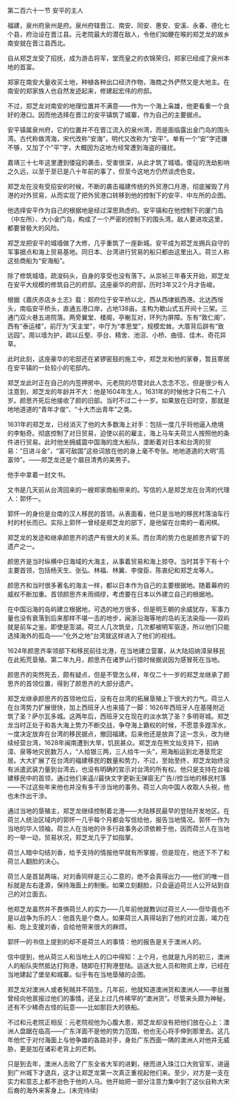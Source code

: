 

第二百六十一节 安平的主人

福建，泉州府泉州是府。泉州府辖晋江、南安、同安、惠安、安溪、永春、德化七个县，府治设在晋江县。元老院最大的潜在敌人，令他们如鲠在喉的郑芝龙的故乡南安就在晋江县西北。

自从郑芝龙受了招抚，成为游击将军，堂而皇之的衣锦荣归，郑家已经成了泉州本地的首富。

郑家在南安大量收买土地，种植各种出口经济作物，海商之外俨然又是大地主。在南安的郑家族人也自然发迹起来，修建起宏伟的府邸。

不过，郑芝龙对南安的地理位置并不满意――作为一个海上枭雄，他更看重一个良好的港口。因而他选择在晋江的安平镇筑了城寨，作为自己的主要据点。

安平镇属泉州府，它的位置并不在晋江流入的泉州湾，而是面临露出金门岛的围头湾。古代称做湾海，宋代改称“安海”，明代又改称为“安平”。单有一个“安”字还嫌不够，又加了个“平”字，大概因为这地方经常遭到海盗的骚扰。

嘉靖三十七年这里遭到倭寇的袭击，受害很深，从此才筑了城墙。倭寇的洗劫影响之久远，以至于至已是八十年前的事了，但至今这地方仍然谈虎色变。

郑芝龙在没有受招安的时候，不断的袭击福建传统的外贸港口月港，彻底摧毁了月港的对外贸易，从而实现了把外贸港口转移到他的控制下的安平、中左所的企图。

他选择安平作为自己的根据地是经过深思熟虑的。安平镇和在他控制下的厦门岛（中左所）、大小金门岛，构成了一个严密的控制下的围头湾。敌人要进攻这里，都要冒极大的风险。

郑芝龙把安平的城墙做了大修，几乎重筑了一座新城。安平成为郑芝龙拥兵自守的军事据点和海上贸易基地。同日本、台湾进行贸易的船只都由这里出入。荷兰人称这些商船为“安海船”。

除了修筑城墙，疏浚码头，自身的享受也没有落下。从崇祯三年春天开始，郑芝龙在安平大规模的修筑自己的府邸。这座豪华的府邸，历时3年又2个月才告峻。

根据《嘉庆赤店乡土志》载：郑府位于安平桥以北，西从西埭抵西港。北达西垵头，南临安平桥头，直通五港口岸，占地138亩。主构为歇山式五开间十三架。三通门双火巷五进院落。两旁翼堂、楼阁，亭榭互对，环列为屏障。东有“敦仁阁”，西有“泰运楼”，前厅为“天主堂”，中厅为“孝思堂”，规模宏耸。大厝背后辟有“致远园”。周以墙为护，疏以丘壑、亭台、精舍、池沼、小桥、曲径、佳木、奇花异草。

此时此刻，这座豪华的宅邸还在紧锣密鼓的施工中，郑芝龙和他的家眷，暂且寄居在安平镇的一处较小的宅邸内。

郑芝龙此时正在自己的内签押房中。元老院的尽管对此人念念不忘，但是很少有人注意到，郑芝龙的年龄并不大：他是1604年生人，1631年的时候他才只有二十八岁。颜思齐死后他接收了颜的旧部。当时不过二十一岁。如果放在旧时空，那就是地地道道的“青年才俊”、“十大杰出青年”之类。

1631年的郑芝龙，已经消灭了他的大多数海上对手：包括一度几乎将他逼入绝境的李魁奇。彻底控制了对日贸易，迫使以前的雇主，海上马车夫荷兰人按照他的条件进行贸易。此时他坐拥威震中国海的庞大船队，垄断着对日本和台湾的贸易：“日进斗金”，“富可敌国”这些词放在他的身上毫不夸张。地地道道的大明“高富帅”。――郑芝龙还是个眉目清秀的美男子。

他手中拿着一封文书。

文书是几天前从台湾回来的一艘郑家商船带来的。写信的人是郑芝龙在台湾的代理人：郭怀一。

郭怀一的身份是台南的汉人移民的首领。从表面看，他只是当地的移民村落油车行村的村长而已。实际上郭怀一曾经是郑芝龙的部下，是他留在台南的一着闲棋。

郑芝龙的发迹和继承颜思齐的遗产有很大的关系。而台湾的势力也是颜思齐留下的遗产之一。

颜思齐是当时纵横中日海域的大海主，从事着贸易和海上掠夺。当时其手下有十个主要首领，包括杨天生、张弘、林福、林翼、李俊臣、陈衷纪和郑芝龙等人。

颜思齐和当时很多著名的海主一样，都以日本作为自己的主要根据地。随着幕府的威权不断加重。首领颜思齐未雨绸缪，考虑要在日本以外建立自己的根据地。

在中国沿海的岛屿建立根据地，可选的地方很多，但是明王朝的余威犹存，军事力量也没有衰落到后来那样不堪一击的地步，闽浙沿海等地的岛屿无法染指――双屿就是前车之鉴。即使是澎湖。荷兰人几次筑垒，几次都被明军驱逐，所以他们只能选择海外的孤岛――“化外之地”台湾就这样进入了他们的视线。

1624年颜思齐率领部下和移民前往北港，在当地建立营寨，从大陆招纳漳泉移民在此拓荒垦殖。第二年九月，颜思齐在诸罗山行猎时候据说因为感冒死在当地。

颜思齐的突然死去，颇有疑点，但是不管怎么样，年仅二十一岁的郑芝龙继承了颜思齐的首领位置，得到了颜思齐的大部分遗产。

郑芝龙继承颜思齐的首领地位后，没有在台湾的拓展垦殖上下很大的力气。荷兰人在台湾势力扩展很快，加上西班牙人也来插了一脚：1626年西班牙人在基隆附近筑了圣？萨尔瓦多城。这两年后，西班牙又在现在的淡水筑了圣？多明哥城。郑芝龙当时正处于和各大海上势力不断交战，争夺海上霸权的时候，不愿意多蹚浑水，一度决定放弃在台湾的移民据点，撤回福建。后来他还是放弃了这一念头，改为继续经营台湾，1628年闽南遭到大旱，饥民甚众。郑芝龙在熊文灿支持下，招纳漳、泉等地灾民数万人，“人给银三两，三人给牛一头”，用海船运到北港垦荒定居。大大扩展了在台湾的福建移民的数量和势力，不过，至始至终，郑芝龙始终没有派遣武装力量到台湾去，也没有明确的宣示对台湾的所有权。他只是支持在台福建移民中的首领，通过他们来遥//最快文字更新无弹窗无广告//控当地的移民村落――不过这些年来他也并没有多干涉当地的事务。荷兰人向中国人收取人头税，他也未作出干涉。

通过当地的垦殖主，郑芝龙继续控制着北港――大陆移民最早的登陆开发地区。在荷兰人统治区域内的郭怀一几乎每个月都会写信给他，报告当地情况。郭怀一作为当地的华人领袖，荷兰人在当地的许多行政事务必须依赖于他，因而荷兰人在当地的一举一动，贸易状况，郑芝龙几乎了如指掌。

荷兰人暗中勾结刘香，给予支持的情报他早就有所掌握，但是现在，他还下不了和荷兰人翻脸的决心。

荷兰人是首鼠两端，对刘香同样是三心二意的，绝不会真得出力――他们的唯一目标就是左右逢源，保持海面上的制衡。如果立刻翻脸，只会逼迫荷兰人公开站到自己的对立面去。

他郑芝龙虽然并不畏惧荷兰人的实力――几年前他就教训过荷兰人――但毕竟也不是以战争为乐的人：他首先是个商人。如果荷兰人真得站到了他的对立面，竭力在船、炮上支援刘香，会给他带来很大的麻烦。

郭怀一的书信上提到的却不是荷兰人的事情：他的报告是关于澳洲人的。

信中提到，他从荷兰人和当地土人的口中得知：上个月，也就是九月的初三，澳洲人的船队突然抵达打狗港，随即在打狗港登陆。运送大批人员和物资上岸，已经在当地建起了堡垒和城寨。似乎有在当地垦殖的企图。

郑芝龙对澳洲人或者髡贼并不陌生。几年前，他就知道澳洲货和澳洲人――李丝雅曾经向他禀报过他们的事情，还呈上过几件稀罕的“澳洲货”。尽管来头颇为神秘，还有不少稀奇古怪的玩意――比如那巨大的铁船。

不过和元老院正相反：元老院视他为心腹大患，郑芝龙却没有把他们放在心上：澳洲人盘踞在临高――广东洋面不是他的势力范围，他也无心将手伸到那里去。这几年他忙于对付海面上与他争雄的各路对手，身处广东西面一隅的澳洲人对他并无威胁，更是加在诸彩老背上的芒刺。

只是到去年，澳洲人击败了广东全省大军的进剿，继而进入珠江口大败官军，进逼到广州城下才退兵，这才让郑芝龙第一次真正重视起他们来。至少，对方是一支在实力和意志上都不逊色于他的人马。他开始把一部分注意力集中到了这伙自称大宋后裔的海外来客身上。(未完待续)

